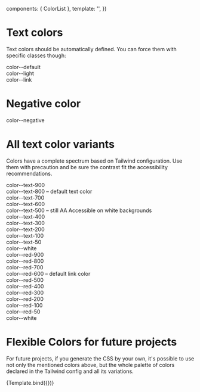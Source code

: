 
<Meta title="Foundations/Fonts/Colors" component={ColorList} argTypes={{}} />

  components: { ColorList },
  template: '<ColorList />',
})

# Text colors

Text colors should be automatically defined. You can force them with specific classes though:

<Canvas>
  <div>
    <div class="color--default">color--default</div>
    <div class="color--light">color--light</div>
    <div class="color--link">color--link</div>
  </div>
</Canvas>

# Negative color

<Canvas className="storybook-bg-negative">
  <div>
    <div class="color--negative">color--negative</div>
  </div>
</Canvas>

# All text color variants

Colors have a complete spectrum based on Tailwind configuration. Use them with precaution and be sure the contrast fit the accessibility recommendations.

<Canvas>
  <div class="storybook-backgrounds">
    <div class="color--text-900">color--text-900</div>
    <div class="color--text-800">color--text-800 – default text color</div>
    <div class="color--text-700">color--text-700</div>
    <div class="color--text-600">color--text-600</div>
    <div class="color--text-500">color--text-500 – still AA Accessible on white backgrounds</div>
    <div class="color--text-400  bg--secondary-900">color--text-400</div>
    <div class="color--text-300  bg--secondary-800">color--text-300</div>
    <div class="color--text-200  bg--secondary-700">color--text-200</div>
    <div class="color--text-100  bg--secondary-600">color--text-100</div>
    <div class="color--text-50   bg--secondary-500">color--text-50</div>
    <div class="color--white     bg--secondary-400">color--white</div>
  </div>
</Canvas>

<Canvas>
  <div class="storybook-backgrounds">
    <div class="color--red-900">color--red-900</div>
    <div class="color--red-800">color--red-800</div>
    <div class="color--red-700">color--red-700</div>
    <div class="color--red-600">color--red-600 – default link color</div>
    <div class="color--red-500">color--red-500</div>
    <div class="color--red-400  bg--secondary-900">color--red-400</div>
    <div class="color--red-300  bg--secondary-800">color--red-300</div>
    <div class="color--red-200  bg--secondary-700">color--red-200</div>
    <div class="color--red-100  bg--secondary-600">color--red-100</div>
    <div class="color--red-50   bg--secondary-500">color--red-50</div>
    <div class="color--white    bg--secondary-400">color--white</div>
  </div>
</Canvas>

# Flexible Colors for future projects

For future projects, if you generate the CSS by your own, it's possible to use not only the mentioned colors above, but the whole palette of colors declared in the Tailwind config and all its variations.

<Canvas>
  <Story name="Example" args={{}}>
    {Template.bind({})}
  </Story>
</Canvas>

